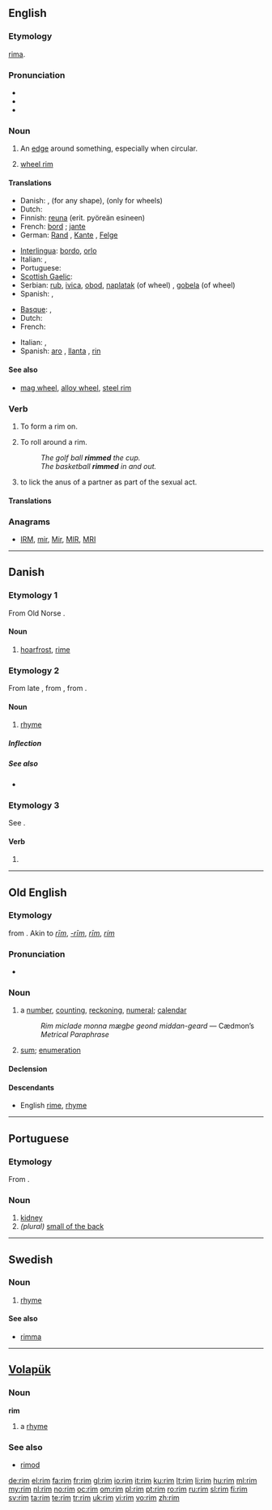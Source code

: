 {{wikipedia|dab=rim}}
==English==

===Etymology===
{{etyl|ang}} [[rima]].

===Pronunciation===
* {{IPA|/ɹɪm/}}
* {{audio|en-us-rim.ogg|Audio (US)}}
* {{rhymes|ɪm}}

===Noun===
{{en-noun}}

# An [[edge]] around something, especially when circular.
# {{automotive}} [[wheel rim]]

====Translations====
{{trans-top|edge around something}}
* Danish: {{t-|da|rand}}, {{t|da|indfatning}} (for any shape), {{t|da|fælg}} (only for wheels)
* Dutch: {{t+|nl|rand|m}}
* Finnish: [[reuna]] (erit. pyöreän esineen)
* French: [[bord]] {{italbrac|for any shape}} ; [[jante]] {{italbrac|only for wheels}}
* German: [[Rand]] {{m}}, [[Kante]] {{f}}, [[Felge]] {{i|of a wheel}}
{{trans-mid}}
* [[Interlingua]]: [[bordo]], [[orlo]]
* Italian: {{t+|it|orlo}},  {{t+|it|bordo}}
* Portuguese: {{t+|pt|borda|f}}
* [[Scottish Gaelic]]: {{t|gd|iomall|m}}
* Serbian: [[rub]], [[ivica]], [[obod]], [[naplatak]] (of wheel) {{m}}, [[gobela]] (of wheel) {{f}}
* Spanish: {{t-|es|borde|m}}, {{t+|es|canto|m}}
{{trans-bottom}}

{{trans-top|wheel rim}}
* [[Basque]]: {{t|eu|uztai|xs=Basque}},  {{t|eu|hagun|xs=Basque}}
* Dutch: {{t+|nl|velg}}
* French: {{t+|fr|roue}}
{{trans-mid}}
* Italian: {{t-|it|cerchione}},  {{t+|it|cerchio}}
* Spanish: [[aro]] {{m}} {{italbrac|Argentina|Bolivia|Costa Rica|Dominican Republic|Ecuador|Guatemala|Peru|Puerto Rico}}, [[llanta]] {{f}} {{italbrac|Chile|Paraguay|Spain|Uruguay}}, [[rin]] {{m}} {{italbrac|Colombia|Mexico|Panama|Venezuela}}
{{trans-bottom}}

====See also====
* {{sense|wheel rim}} [[mag wheel]], [[alloy wheel]], [[steel rim]]

===Verb===
{{en-verb|rims|rimming|rimmed|rimmed}}

# To form a rim on.
# {{context|of a ball}} To roll around a rim.
#: ''The golf ball '''rimmed''' the cup.''
#: ''The basketball '''rimmed''' in and out.''
# {{vulgar}} {{slang}} to lick the anus of a partner as part of the sexual act.

====Translations====
{{trans-top|form a rim}}
{{trans-mid}}
{{trans-bottom}}
{{trans-top|roll around a rim}}
{{trans-mid}}
{{trans-bottom}}
{{trans-top|lick the anus}}
{{trans-mid}}
{{trans-bottom}}

===Anagrams===
* {{alphagram|imr}} [[IRM#English|IRM]], [[mir#English|mir]], [[Mir#English|Mir]], [[MIR#English|MIR]], [[MRI#English|MRI]]

----

==Danish==

===Etymology 1===
From Old Norse {{term|hrím}}.

====Noun====
{{da-noun|en|-}}

# [[hoarfrost]], [[rime]]

===Etymology 2===
From late {{etyl|non|da}} {{term|rím|lang=non}}, from {{etyl|gml|da}} {{term|rim|lang=gml}}, from {{etyl|fr|da}} {{term|rime||rhyme|lang=fr}}.

====Noun====
{{da-noun|et}}

# [[rhyme]]

=====Inflection=====
{{da-noun-infl|et}}

=====See also=====
* {{projectlink|pedia|lang=da}}

===Etymology 3===
See {{l|da|rime}}.

====Verb====
{{infl|da|verb form}}

# {{form of|imperative|rime|lang=da}}

----

==Old English==

===Etymology===
{{proto|Germanic|rim-|number, count, series|lang=}} from {{proto|Indo-European|re(i)-|to reason, count|lang=}}. Akin to {{etyl|ofs|-}} ''[[rim#Old Frisian|rīm]]'', {{etyl|osx|-}} ''[[-rim#Old Saxon|-rīm]]'', {{etyl|goh|-}} ''[[rim#Old High German|rīm]]'', {{etyl|is|-}} ''[[rím]]''

===Pronunciation===
* {{IPA|/riːm/|lang=ang}}

===Noun===
{{ang-noun|head=rīm|g=n}}

# a [[number]], [[counting]], [[reckoning]], [[numeral]]; [[calendar]]
#: ''Rim miclade monna mægþe geond middan-geard'' — Cædmon’s ''Metrical Paraphrase''
# [[sum]]; [[enumeration]]

====Declension====
{{ang-decl-noun|rīm|rīm|rīm|rīm|rīmes|rīma|rīme|rīmum}}

====Descendants====
* English [[rime]], [[rhyme]]

----

==Portuguese==

===Etymology===
From {{etyl|la|pt}} {{term|ren|lang=la}}.

===Noun===
{{pt-noun|m|rins}}

# [[kidney]]
# ''(plural)'' [[small of the back]]

----

==Swedish==

===Noun===
{{infl|sv|noun|g=n}}
{{sv-noun-irreg-n|2=rimmet|4=rimmen}}

# [[rhyme]]

====See also====
* [[rimma]]

----

==[[Volapük]]==

===Noun===
'''rim'''

# a [[rhyme]]

===See also===
* [[rimod]]

[[de:rim]]
[[el:rim]]
[[fa:rim]]
[[fr:rim]]
[[gl:rim]]
[[io:rim]]
[[it:rim]]
[[ku:rim]]
[[lt:rim]]
[[li:rim]]
[[hu:rim]]
[[ml:rim]]
[[my:rim]]
[[nl:rim]]
[[no:rim]]
[[oc:rim]]
[[om:rim]]
[[pl:rim]]
[[pt:rim]]
[[ro:rim]]
[[ru:rim]]
[[sl:rim]]
[[fi:rim]]
[[sv:rim]]
[[ta:rim]]
[[te:rim]]
[[tr:rim]]
[[uk:rim]]
[[vi:rim]]
[[vo:rim]]
[[zh:rim]]
